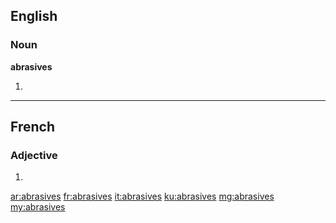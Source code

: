 ==English==

===Noun===
'''abrasives'''

# {{plural of|abrasive}}

----

==French==

===Adjective===
{{fr-adj-form}} {{f|p}}

# {{feminine plural of|abrasif|lang=fr}}

[[ar:abrasives]]
[[fr:abrasives]]
[[it:abrasives]]
[[ku:abrasives]]
[[mg:abrasives]]
[[my:abrasives]]
